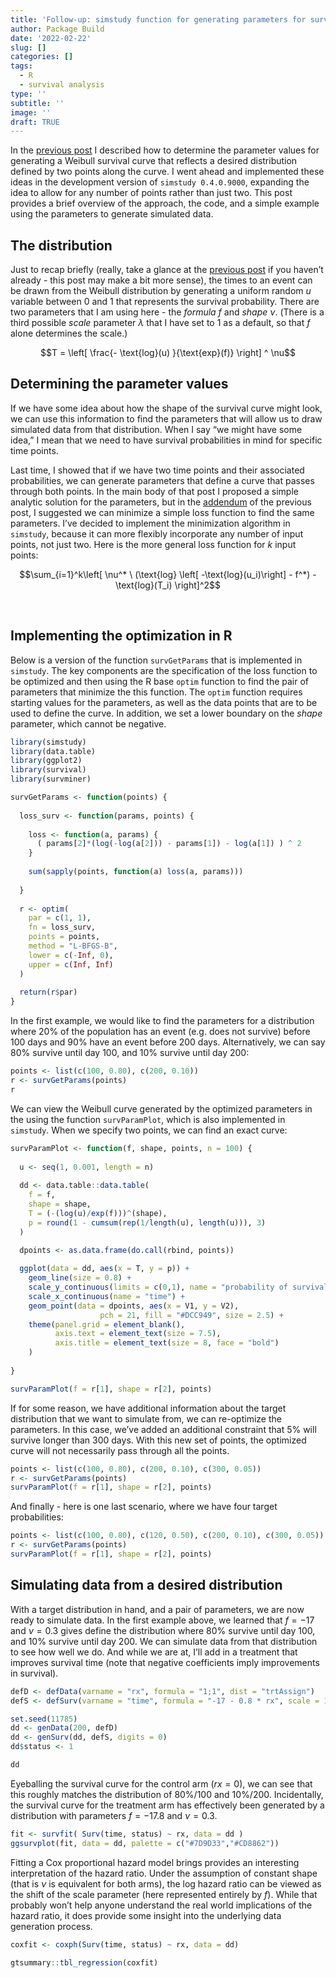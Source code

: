 ```yaml
---
title: 'Follow-up: simstudy function for generating parameters for survival distribution'
author: Package Build
date: '2022-02-22'
slug: []
categories: []
tags:
  - R
  - survival analysis
type: ''
subtitle: ''
image: ''
draft: TRUE
---
```


In the [previous post](http://localhost:4321/post/2022-02-08-simulating-survival-outcomes-setting-the-parameters-for-the-desired-distribution){target="_blank"} I described how to determine the parameter values for generating a Weibull survival curve that reflects a desired distribution defined by two points along the curve. I went ahead and implemented these ideas in the development version of `simstudy 0.4.0.9000`, expanding the idea to allow for any number of points rather than just two. This post provides a brief overview of the approach, the code, and a simple example using the parameters to generate simulated data.

## The distribution

Just to recap briefly (really, take a glance at the [previous post](http://localhost:4321/post/2022-02-08-simulating-survival-outcomes-setting-the-parameters-for-the-desired-distribution){target="_blank"} if you haven't already - this post may make a bit more sense), the times to an event can be drawn from the Weibull distribution by generating a uniform random $u$ variable between 0 and 1 that represents the survival probability. There are two parameters that I am using here - the *formula* $f$ and *shape* $\nu$. (There is a third possible *scale* parameter $\lambda$ that I have set to 1 as a default, so that $f$ alone determines the scale.)

$$T = \left[ \frac{- \text{log}(u) }{\text{exp}(f)}  \right] ^ \nu$$

## Determining the parameter values

If we have some idea about how the shape of the survival curve might look, we can use this information to find the parameters that will allow us to draw simulated data from that distribution. When I say "we might have some idea," I mean that we need to have survival probabilities in mind for specific time points. 

Last time, I showed that if we have two time points and their associated probabilities, we can generate parameters that define a curve that passes through both points. In the main body of that post I proposed a simple analytic solution for the parameters, but in the
[addendum](http://localhost:4321/post/2022-02-08-simulating-survival-outcomes-setting-the-parameters-for-the-desired-distribution/#addendum){target="_blank"} of the previous post, I suggested we can minimize a simple loss function to find the same parameters. I've decided to implement the minimization algorithm in `simstudy`, because it can more flexibly incorporate any number of input points, not just two. Here is the more general loss function for $k$ input points:

$$\sum_{i=1}^k\left[ \nu^* \ (\text{log} \left[ -\text{log}(u_i)\right] - f^*) - \text{log}(T_i) \right]^2$$

<br>

## Implementing the optimization in R

Below is a version of the function `survGetParams` that is implemented in `simstudy`. The key components are the specification of the loss function to be optimized and then using the R base `optim` function to find the pair of parameters that minimize the this function. The `optim` function requires starting values for the parameters, as well as the data points that are to be used to define the curve. In addition, we set a lower boundary on the *shape* parameter, which cannot be negative.

```r
library(simstudy)
library(data.table)
library(ggplot2)
library(survival)
library(survminer)
```

```r
survGetParams <- function(points) {
  
  loss_surv <- function(params, points) {
    
    loss <- function(a, params) {
      ( params[2]*(log(-log(a[2])) - params[1]) - log(a[1]) ) ^ 2
    }
    
    sum(sapply(points, function(a) loss(a, params)))
    
  }
  
  r <- optim(
    par = c(1, 1), 
    fn = loss_surv, 
    points = points,
    method = "L-BFGS-B", 
    lower = c(-Inf, 0),
    upper = c(Inf, Inf)
  )
  
  return(r$par)
}
```

In the first example, we would like to find the parameters for a distribution where 20% of the population has an event (e.g. does not survive) before 100 days and 90% have an event before 200 days. Alternatively, we can say 80% survive until day 100, and 10% survive until day 200:

```r
points <- list(c(100, 0.80), c(200, 0.10))
r <- survGetParams(points)
r
```

We can view the Weibull curve generated by the optimized parameters in the using the function `survParamPlot`, which is also implemented in `simstudy`. When we specify two points, we can find an exact curve:

```r

survParamPlot <- function(f, shape, points, n = 100) {
  
  u <- seq(1, 0.001, length = n)
  
  dd <- data.table::data.table(
    f = f,
    shape = shape,
    T = (-(log(u)/exp(f)))^(shape),
    p = round(1 - cumsum(rep(1/length(u), length(u))), 3)
  )
  
  dpoints <- as.data.frame(do.call(rbind, points))  

  ggplot(data = dd, aes(x = T, y = p)) +
    geom_line(size = 0.8) +
    scale_y_continuous(limits = c(0,1), name = "probability of survival") +
    scale_x_continuous(name = "time") +
    geom_point(data = dpoints, aes(x = V1, y = V2), 
                    pch = 21, fill = "#DCC949", size = 2.5) +
    theme(panel.grid = element_blank(),
          axis.text = element_text(size = 7.5),
          axis.title = element_text(size = 8, face = "bold")
    )
  
}
```

```r
survParamPlot(f = r[1], shape = r[2], points)
```

If for some reason, we have additional information about the target distribution that we want to simulate from, we can re-optimize the parameters. In this case, we've added an additional constraint that 5% will survive longer than 300 days. With this new set of points, the optimized curve will not necessarily pass through all the points.

```r
points <- list(c(100, 0.80), c(200, 0.10), c(300, 0.05))
r <- survGetParams(points)
survParamPlot(f = r[1], shape = r[2], points)
```

And finally - here is one last scenario, where we have four target probabilities:

```r
points <- list(c(100, 0.80), c(120, 0.50), c(200, 0.10), c(300, 0.05))
r <- survGetParams(points)
survParamPlot(f = r[1], shape = r[2], points)
```

## Simulating data from a desired distribution

With a target distribution in hand, and a pair of parameters, we are now ready to simulate data. In the first example above, we learned that $f = -17$ and $\nu = 0.3$ gives define the distribution where 80% survive until day 100, and 10% survive until day 200. We can simulate data from that distribution to see how well we do. And while we are at, I'll add in a treatment that improves survival time (note that negative coefficients imply improvements in survival).

```r
defD <- defData(varname = "rx", formula = "1;1", dist = "trtAssign")
defS <- defSurv(varname = "time", formula = "-17 - 0.8 * rx", scale = 1, shape = 0.3)

set.seed(11785)
dd <- genData(200, defD)
dd <- genSurv(dd, defS, digits = 0)
dd$status <- 1

dd
```

Eyeballing the survival curve for the control arm ($rx = 0$), we can see that this roughly matches the distribution of 80%/100 and 10%/200. Incidentally, the survival curve for the treatment arm has effectively been generated by a distribution with parameters $f=-17.8$ and $\nu = 0.3$.

```r
fit <- survfit( Surv(time, status) ~ rx, data = dd )
ggsurvplot(fit, data = dd, palette = c("#7D9D33","#CD8862"))
```

Fitting a Cox proportional hazard model brings provides an interesting interpretation of the hazard ratio. Under the assumption of constant shape (that is $\nu$ is equivalent for both arms), the log hazard ratio can be viewed as the shift of the scale parameter (here represented entirely by $f$). While that probably won't help anyone understand the real world implications of the hazard ratio, it does provide some insight into the underlying data generation process.

```r
coxfit <- coxph(Surv(time, status) ~ rx, data = dd)
```

```r
gtsummary::tbl_regression(coxfit)
```

<br>